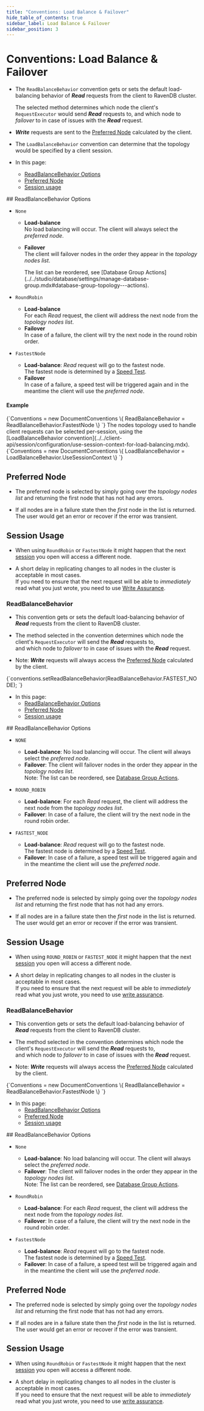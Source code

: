 ---
title: "Conventions: Load Balance & Failover"
hide_table_of_contents: true
sidebar_label: Load Balance & Failover
sidebar_position: 3
---




# Conventions: Load Balance & Failover
<LanguageSwitcher supportedLanguages={supportedLanguages} />
<LanguageContent language="csharp">


<Admonition type="note" title="">

* The `ReadBalanceBehavior` convention gets or sets the default load-balancing 
  behavior of ***Read*** requests from the client to RavenDB cluster.  

     The selected method determines which node the client's `RequestExecutor` would 
     send ***Read*** requests to, and which node to *failover* to in case of issues 
     with the ***Read*** request.  

* ***Write*** requests are sent to the 
  [Preferred Node](../../client-api/configuration/load-balance-and-failover.mdx#preferred-node) 
  calculated by the client.  

* The `LoadBalanceBehavior` convention can determine that the topology would 
  be specified by a client session.  

* In this page:  
  * [ReadBalanceBehavior Options](../../client-api/configuration/load-balance-and-failover.mdx#readbalancebehavior-options)  
  * [Preferred Node](../../client-api/configuration/load-balance-and-failover.mdx#preferred-node) 
  * [Session usage](../../client-api/configuration/load-balance-and-failover.mdx#session-usage) 
</Admonition>
## ReadBalanceBehavior Options

  * `None`  
     * **Load-balance**  
       No load balancing will occur. The client will always select the _preferred node_.  
     * **Failover**  
       The client will failover nodes in the order they appear in the _topology nodes list_.  
      
         <Admonition type="note" title=""> 
         The list can be reordered, see 
         [Database Group Actions](../../studio/database/settings/manage-database-group.mdx#database-group-topology---actions).  
         </Admonition>

  * `RoundRobin`  
    * **Load-balance**  
      For each _Read_ request, the client will address the next 
      node from the _topology nodes list_.  
    * **Failover**  
      In case of a failure, the client will try the next node in the round robin order. 

  * `FastestNode`  
    * **Load-balance**: _Read_ request will go to the fastest node.  
      The fastest node is determined by a [Speed Test](../../client-api/cluster/speed-test.mdx).  
    * **Failover**  
      In case of a failure, a speed test will be triggered again and in the meantime the 
      client will use the _preferred node_.  
#### Example

<TabItem value="ReadBalanceBehavior" label="ReadBalanceBehavior">
<CodeBlock language="csharp">
{`Conventions = new DocumentConventions
\{
    ReadBalanceBehavior = ReadBalanceBehavior.FastestNode
\}
`}
</CodeBlock>
</TabItem>

<Admonition type="note" title="LoadBalanceBehavior" id="loadbalancebehavior" href="#loadbalancebehavior">
The nodes topology used to handle client requests can be selected per-session, 
using the [LoadBalanceBehavior convention](../../client-api/session/configuration/use-session-context-for-load-balancing.mdx).  
<TabItem value="LoadBalanceBehavior" label="LoadBalanceBehavior">
<CodeBlock language="csharp">
{`Conventions = new DocumentConventions
\{
    LoadBalanceBehavior = LoadBalanceBehavior.UseSessionContext
\}
`}
</CodeBlock>
</TabItem>
</Admonition>



## Preferred Node

* The preferred node is selected by simply going over the _topology nodes list_ and returning the first node that has not had any errors.  

* If all nodes are in a failure state then the _first_ node in the list is returned. The user would get an error or recover if the error was transient.  


## Session Usage

* When using `RoundRobin` or `FastestNode` it might happen that the next [session](../../client-api/session/opening-a-session.mdx) you open will access a different node.  

* A short delay in replicating changes to all nodes in the cluster is acceptable in most cases.  
  If you need to ensure that the next request will be able to _immediately_ read what you just wrote, 
  you need to use [Write Assurance](../../client-api/session/saving-changes.mdx#waiting-for-replication---write-assurance).  



</LanguageContent>
<LanguageContent language="java">


<Admonition type="note" title="">

### ReadBalanceBehavior

* This convention gets or sets the default load-balancing behavior of ***Read*** requests from the client to RavenDB cluster.  

* The method selected in the convention determines which node the client's `RequestExecutor` will send the ***Read*** requests to,  
  and which node to *failover* to in case of issues with the ***Read*** request.  

* Note: ***Write*** requests will always access the [Preferred Node](../../client-api/configuration/load-balance-and-failover.mdx#preferred-node) calculated by the client.  

<TabItem value="ReadBalanceBehavior" label="ReadBalanceBehavior">
<CodeBlock language="java">
{`conventions.setReadBalanceBehavior(ReadBalanceBehavior.FASTEST_NODE);
`}
</CodeBlock>
</TabItem>

* In this page:  
  * [ReadBalanceBehavior Options](../../client-api/configuration/load-balance-and-failover.mdx#readbalancebehavior-options)  
  * [Preferred Node](../../client-api/configuration/load-balance-and-failover.mdx#preferred-node) 
  * [Session usage](../../client-api/configuration/load-balance-and-failover.mdx#session-usage) 
</Admonition>
## ReadBalanceBehavior Options

  * `NONE`  
    * **Load-balance**: No load balancing will occur. The client will always select the _preferred node_.  
    * **Failover**: The client will failover nodes in the order they appear in the _topology nodes list_.  
      Note: The list can be reordered, see [Database Group Actions](../../studio/database/settings/manage-database-group.mdx#database-group-topology---actions).  

  * `ROUND_ROBIN`  
    * **Load-balance**: For each _Read_ request, the client will address the next node from the _topology nodes list_.  
    * **Failover**: In case of a failure, the client will try the next node in the round robin order. 

  * `FASTEST_NODE`  
    * **Load-balance**: _Read_ request will go to the fastest node.  
      The fastest node is determined by a [Speed Test](../../client-api/cluster/speed-test.mdx).  
    * **Failover**: In case of a failure, a speed test will be triggered again and in the meantime the client will use the _preferred node_.  


## Preferred Node

* The preferred node is selected by simply going over the _topology nodes list_ and returning the first node that has not had any errors.  

* If all nodes are in a failure state then the _first_ node in the list is returned. The user would get an error or recover if the error was transient.  


## Session Usage

* When using `ROUND_ROBIN` or `FASTEST_NODE` it might happen that the next [session](../../client-api/session/opening-a-session.mdx) you open will access a different node.  

* A short delay in replicating changes to all nodes in the cluster is acceptable in most cases.  
  If you need to ensure that the next request will be able to _immediately_ read what you just wrote, 
  you need to use [write assurance](../../client-api/session/saving-changes.mdx#waiting-for-replication---write-assurance).  



</LanguageContent>
<LanguageContent language="nodejs">


<Admonition type="note" title="">

### ReadBalanceBehavior

* This convention gets or sets the default load-balancing behavior of ***Read*** requests from the client to RavenDB cluster.  

* The method selected in the convention determines which node the client's `RequestExecutor` will send the ***Read*** requests to,  
  and which node to *failover* to in case of issues with the ***Read*** request.  

* Note: ***Write*** requests will always access the [Preferred Node](../../client-api/configuration/load-balance-and-failover.mdx#preferred-node) calculated by the client.  

<TabItem value="ReadBalanceBehavior" label="ReadBalanceBehavior">
<CodeBlock language="csharp">
{`Conventions = new DocumentConventions
\{
    ReadBalanceBehavior = ReadBalanceBehavior.FastestNode
\}
`}
</CodeBlock>
</TabItem>

* In this page:  
  * [ReadBalanceBehavior Options](../../client-api/configuration/load-balance-and-failover.mdx#readbalancebehavior-options)  
  * [Preferred Node](../../client-api/configuration/load-balance-and-failover.mdx#preferred-node) 
  * [Session usage](../../client-api/configuration/load-balance-and-failover.mdx#session-usage) 
</Admonition>
## ReadBalanceBehavior Options

  * `None`  
    * **Load-balance**: No load balancing will occur. The client will always select the _preferred node_.  
    * **Failover**: The client will failover nodes in the order they appear in the _topology nodes list_.  
      Note: The list can be reordered, see [Database Group Actions](../../studio/database/settings/manage-database-group.mdx#database-group-topology---actions).  

  * `RoundRobin`  
    * **Load-balance**: For each _Read_ request, the client will address the next node from the _topology nodes list_.  
    * **Failover**: In case of a failure, the client will try the next node in the round robin order. 

  * `FastestNode`  
    * **Load-balance**: _Read_ request will go to the fastest node.  
      The fastest node is determined by a [Speed Test](../../client-api/cluster/speed-test.mdx).  
    * **Failover**: In case of a failure, a speed test will be triggered again and in the meantime the client will use the _preferred node_.  


## Preferred Node

* The preferred node is selected by simply going over the _topology nodes list_ and returning the first node that has not had any errors.  

* If all nodes are in a failure state then the _first_ node in the list is returned. The user would get an error or recover if the error was transient.  


## Session Usage

* When using `RoundRobin` or `FastestNode` it might happen that the next [session](../../client-api/session/opening-a-session.mdx) you open will access a different node.  

* A short delay in replicating changes to all nodes in the cluster is acceptable in most cases.  
  If you need to ensure that the next request will be able to _immediately_ read what you just wrote, 
  you need to use [write assurance](../../client-api/session/saving-changes.mdx#waiting-for-replication---write-assurance).  



</LanguageContent>

<!---
### Configuration
- [Conventions](../../client-api/configuration/conventions)
- [Querying](../../client-api/configuration/querying)
- [Serialization](../../client-api/configuration/serialization)
- [Session Context Load Balancing](../../client-api/session/configuration/use-session-context-for-load-balancing)

### Client Configuration in Studio
- [Requests Configuration in Studio](../../studio/server/client-configuration)
- [Requests Configuration per Database](../../studio/database/settings/client-configuration-per-database)


-->